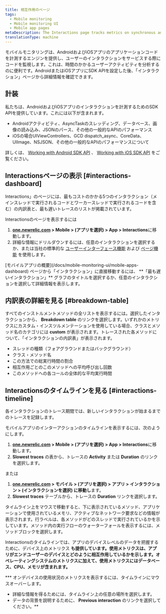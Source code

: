 ```yaml
---
title: 相互作用のページ
tags:
  - Mobile monitoring
  - Mobile monitoring UI
  - Mobile app pages
metaDescription: The Interactions page tracks metrics on synchronous and asychronous code execution in mobile applications.
translationType: machine
---
```


モバイルモニタリングは、AndroidおよびiOSアプリのアプリケーションコードを計測するエンジンを提供し、ユーザーのインタラクションをサービスする際にコードを監視します。これは、時間のかかるユーザーアクティビティを分析するのに便利です。AndroidまたはiOSアプリにSDK APIを設定した後、「インタラクション」ページから詳細情報を確認できます。

## 計装

私たちは、AndroidおよびiOSアプリのインタラクションを計測するためのSDK APIを提供しています。これには以下が含まれます。

* Androidアクティビティ、AsyncTaskのスレッディング、データベース、画像の読み込み、JSONのパース、その他の一般的なAPIのパフォーマンス
* iOSの場合UIViewControllers、GCD dispatch_async、CoreData、UIImage、NSJSON、その他の一般的なAPIのパフォーマンスについて

詳しくは、 [Working with Android SDK API](/docs/mobile-sdk-api/android-api) 、 [Working with iOS SDK API](/docs/mobile-sdk-api/ios-api) をご覧ください。

## Interactionsページの表示 [#interactions-dashboard]

Interactions」のページには、最もコストのかかる5つのインタラクション（メインスレッドで実行されるコードとワーカースレッドで実行されるコードを含む）の内訳表と、最も遅いトレースのリストが掲載されています。

Interactionsのページを表示するには

1. **[one.newrelic.com](https://one.newrelic.com/all-capabilities) > Mobile > (アプリを選択) > App > Interactions**に移動します。
2. 詳細な情報にドリルダウンするには、任意のインタラクションを選択するか、または当社の標準的な [ユーザーインターフェース機能](/docs/accounts-partnerships/education/getting-started-new-relic/new-relic-user-interface) および [ページ機能](/docs/accounts-partnerships/education/getting-started-new-relic/standard-dashboard-features) を使用します。

<Callout variant="tip">
  [モバイルアプリの概要](/docs/mobile-monitoring-ui/mobile-apps-dashboard) ページから「インタラクション」に直接移動するには、 **「最も遅いインタラクション」** グラフのタイトルを選択するか、任意のインタラクションを選択して詳細情報を表示します。
</Callout>

## 内訳表の詳細を見る [#breakdown-table]

すべてのインストルメントメソッドの全リストを表示するには。選択したインタラクションから、 **Breakdown table** のリンクを選択します。いずれかのメトリクスにカスタム・インスツルメンテーションを使用している場合、クラスとメソッド名のカテゴリには **custom** が表示されます。トレースされた各メソッドについて、「インタラクションの内訳表」が表示されます。

* スレッドの種類（フォアグラウンドまたはバックグラウンド）
* クラス・メソッド名
* この方法での総実行時間の割合
* 相互作用ごとのこのメソッドへの平均呼び出し回数
* このメソッドへの各コールの全体的な平均実行時間

## Interactionsのタイムラインを見る [#interactions-timeline]

各インタラクションのトレース期間では、新しいインタラクションが始まるまでのトレースを記録します。

モバイルアプリのインターアクションのタイムラインを表示するには、次のようにします。

1. **[one.newrelic.com](https://one.newrelic.com/all-capabilities) > Mobile > (アプリを選択) > App > Interactions**に移動します。
2. **Slowest traces** の表から、トレースの **Activity** または **Duration** のリンクを選択します。

または

1. **[one.newrelic.com](https://one.newrelic.com/all-capabilities) > モバイル > (アプリを選択) > アプリ > インタラクション > (インタラクションを選択) に移動し**ます。
2. **Slowest traces** テーブルから、トレースの **Duration** リンクを選択します。

タイムライン上をマウスで移動すると、下に表示されているメソッド、アプリケーションで使用されているメモリ、アクティブなネットワーク要求などの情報が表示されます。行ラベルは、各メソッドがどのスレッドで実行されているかを示しています。メソッド内の実行フローのウォーターフォールを表示するには、メソッドブロックを選択します。

Interactionsのタイムラインでは、アプリのデバイスレベルのデータを把握するために、デバイス上のメトリクス **も提供しています。使用メトリクスは、アプリがエンドユーザーのデバイスとどのように相互作用しているかを示します。オペレーティングシステムのメトリクスに加えて、使用メトリクスにはデータベース、CPU、メモリが含まれます。**

*** オンデバイスの使用状況のメトリクスを表示するには、タイムラインにマウスオーバーします。
* 詳細な情報を得るためには、タイムライン上の任意の場所を選択します。
* データの背景を説明するために、 **Previous interaction** のリンクを選択してください。**